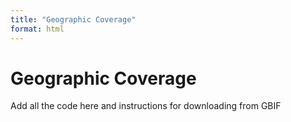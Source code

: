 ```yaml
---
title: "Geographic Coverage"
format: html
---
```


# Geographic Coverage {.unnumbered}

Add all the code here and instructions for downloading from GBIF
